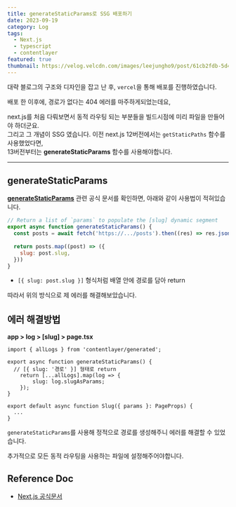 ```yaml
---
title: generateStaticParams로 SSG 배포하기
date: 2023-09-19
category: Log
tags:
  - Next.js
  - typescript
  - contentlayer
featured: true
thumbnail: https://velog.velcdn.com/images/leejungho9/post/61cb2fdb-5d42-4be8-9053-985922bb8214/image.png
---
```


대략 블로그의 구조와 디자인을 잡고 난 후, `vercel`을 통해 배포를 진행하였습니다.

배포 한 이후에, 경로가 없다는 404 에러를 마주하게되었는데요,

next.js를 처음 다뤄보면서 동적 라우팅 되는 부분들을 빌드시점에 미리 파일을 만들어야 하더군요.  
그리고 그 개념이 SSG 였습니다. 이전 next.js 12버전에서는 `getStaticPaths` 함수를 사용했었다면,  
13버전부터는 **generateStaticParams** 함수를 사용해야합니다.

---

## generateStaticParams

<a href="https://nextjs.org/docs/app/api-reference/functions/generate-static-params" target="_blank">**generateStaticParams**</a> 관련 공식 문서를 확인하면, 아래와 같이 사용법이 적혀있습니다.

```javascript
// Return a list of `params` to populate the [slug] dynamic segment
export async function generateStaticParams() {
  const posts = await fetch('https://.../posts').then((res) => res.json())
 
  return posts.map((post) => ({
    slug: post.slug,
  }))
}
```
- `[{ slug: post.slug }]` 형식처럼 배열 안에 경로를 담아 return

따라서 위의 방식으로 제 에러를 해결해보았습니다.

## 에러 해결방법
**app > log > [slug] > page.tsx**
```tsx
import { allLogs } from 'contentlayer/generated';

export async function generateStaticParams() {
  // [{ slug: '경로' }] 형태로 return
	return [...allLogs].map(log => {
		slug: log.slugAsParams;
	});
}

export default async function Slug({ params }: PageProps) {
  ...
}
```

`generateStaticParams`를 사용해 정적으로 경로를 생성해주니 에러를 해결할 수 있었습니다.

추가적으로 모든 동적 라우팅을 사용하는 파일에 설정해주어야합니다.

## Reference Doc
- [Next.js 공식문서](https://nextjs.org/docs/app/api-reference/functions/generate-static-params)